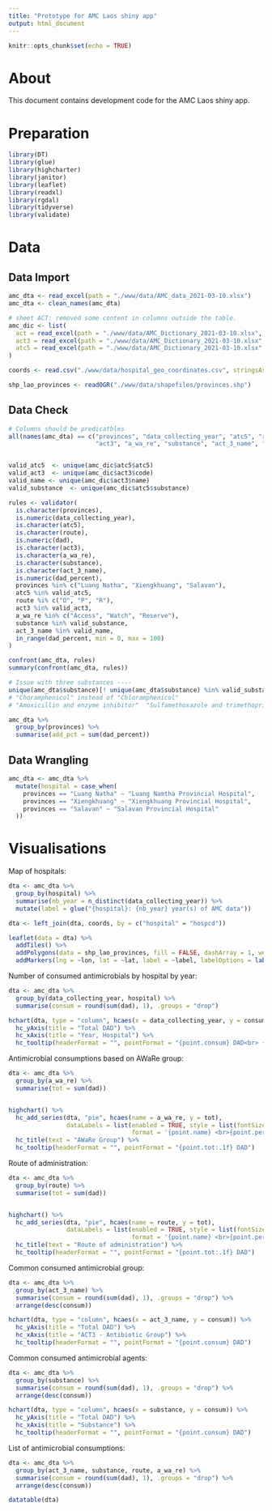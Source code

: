 ```yaml
---
title: "Prototype for AMC Laos shiny app"
output: html_document
---
```


```r
knitr::opts_chunk$set(echo = TRUE)
```

# About

This document contains development code for the AMC Laos shiny app.

# Preparation

```r
library(DT)
library(glue)
library(highcharter)
library(janitor)
library(leaflet)
library(readxl)
library(rgdal)
library(tidyverse)
library(validate)
```


# Data

## Data Import

```r
amc_dta <- read_excel(path = "./www/data/AMC_data_2021-03-10.xlsx")
amc_dta <- clean_names(amc_dta)

# sheet ACT: removed some content in columns outside the table.
amc_dic <- list(
  act = read_excel(path = "./www/data/AMC_Dictionary_2021-03-10.xlsx", sheet = "ACT") %>% clean_names(),
  act3 = read_excel(path = "./www/data/AMC_Dictionary_2021-03-10.xlsx", sheet = "ACT3 & ATC name") %>% clean_names(),
  atc5 = read_excel(path = "./www/data/AMC_Dictionary_2021-03-10.xlsx", sheet = "ACT3 & 5, substance and AWaRe") %>% clean_names()
)

coords <- read.csv("./www/data/hospital_geo_coordinates.csv", stringsAsFactors = FALSE)

shp_lao_provinces <- readOGR("./www/data/shapefiles/provinces.shp")
```


## Data Check

```r
# Columns should be predicatbles
all(names(amc_dta) == c("provinces", "data_collecting_year", "atc5", "route", "dad", 
                        "act3", "a_wa_re", "substance", "act_3_name", "dad_percent"))


valid_atc5  <- unique(amc_dic$atc5$atc5)
valid_act3  <- unique(amc_dic$act3$code)
valid_name <- unique(amc_dic$act3$name)
valid_substance  <- unique(amc_dic$atc5$substance)

rules <- validator(
  is.character(provinces),
  is.numeric(data_collecting_year),
  is.character(atc5),
  is.character(route),
  is.numeric(dad),
  is.character(act3),
  is.character(a_wa_re),
  is.character(substance),
  is.character(act_3_name),
  is.numeric(dad_percent),
  provinces %in% c("Luang Natha", "Xiengkhuang", "Salavan"),
  atc5 %in% valid_atc5,
  route %i% c("O", "P", "R"),
  act3 %in% valid_act3,
  a_wa_re %in% c("Access", "Watch", "Reserve"),
  substance %in% valid_substance,
  act_3_name %in% valid_name,
  in_range(dad_percent, min = 0, max = 100)
)

confront(amc_dta, rules)
summary(confront(amc_dta, rules))

# Issue with three substances ----
unique(amc_dta$substance)[! unique(amc_dta$substance) %in% valid_substance]
# "Choramphenicol" instead of "Chloramphenicol"
# "Amoxicillin and enzyme inhibitor"  "Sulfamethoxazole and trimethoprim" 

amc_dta %>% 
  group_by(provinces) %>%
  summarise(add_pct = sum(dad_percent))
```


## Data Wrangling

```r
amc_dta <- amc_dta %>%
  mutate(hospital = case_when(
    provinces == "Luang Natha" ~ "Luang Namtha Provincial Hospital",
    provinces == "Xiengkhuang" ~ "Xiengkhuang Provincial Hospital",
    provinces == "Salavan" ~ "Salavan Provincial Hospital"
  ))
```


# Visualisations

Map of hospitals:

```r
dta <- amc_dta %>%
  group_by(hospital) %>%
  summarise(nb_year = n_distinct(data_collecting_year)) %>%
  mutate(label = glue("{hospital}: {nb_year} year(s) of AMC data"))

dta <- left_join(dta, coords, by = c("hospital" = "hospcd"))

leaflet(data = dta) %>% 
  addTiles() %>%
  addPolygons(data = shp_lao_provinces, fill = FALSE, dashArray = 1, weight = 0, color='black') %>%
  addMarkers(lng = ~lon, lat = ~lat, label = ~label, labelOptions = labelOptions(noHide = T))
```

Number of consumed antimicrobials by hospital by year:

```r
dta <- amc_dta %>%
  group_by(data_collecting_year, hospital) %>%
  summarise(consum = round(sum(dad), 1), .groups = "drop")

hchart(dta, type = "column", hcaes(x = data_collecting_year, y = consum, group = hospital)) %>%
  hc_yAxis(title = "Total DAD") %>% 
  hc_xAxis(title = "Year, Hospital") %>%
  hc_tooltip(headerFormat = "", pointFormat = "{point.consum} DAD<br> {point.hospital} {point.data_collecting_year}")
```


Antimicrobial consumptions based on AWaRe group:

```r
dta <- amc_dta %>%
  group_by(a_wa_re) %>%
  summarise(tot = sum(dad))


highchart() %>%
  hc_add_series(dta, "pie", hcaes(name = a_wa_re, y = tot),
                dataLabels = list(enabled = TRUE, style = list(fontSize = "13px"),
                                  format = '{point.name} <br>{point.percentage:.0f} %')) %>%
  hc_title(text = "AWaRe Group") %>%
  hc_tooltip(headerFormat = "", pointFormat = "{point.tot:.1f} DAD")
```


Route of administration:

```r
dta <- amc_dta %>%
  group_by(route) %>%
  summarise(tot = sum(dad))


highchart() %>%
  hc_add_series(dta, "pie", hcaes(name = route, y = tot),
                dataLabels = list(enabled = TRUE, style = list(fontSize = "13px"),
                                  format = '{point.name} <br>{point.percentage:.2f} %')) %>%
  hc_title(text = "Route of administration") %>%
  hc_tooltip(headerFormat = "", pointFormat = "{point.tot:.1f} DAD")
```

Common consumed antimicrobial group:

```r
dta <- amc_dta %>%
  group_by(act_3_name) %>%
  summarise(consum = round(sum(dad), 1), .groups = "drop") %>%
  arrange(desc(consum))

hchart(dta, type = "column", hcaes(x = act_3_name, y = consum)) %>%
  hc_yAxis(title = "Total DAD") %>% 
  hc_xAxis(title = "ACT3 - Antibiotic Group") %>%
  hc_tooltip(headerFormat = "", pointFormat = "{point.consum} DAD")
```

Common consumed antimicrobial agents:

```r
dta <- amc_dta %>%
  group_by(substance) %>%
  summarise(consum = round(sum(dad), 1), .groups = "drop") %>%
  arrange(desc(consum))

hchart(dta, type = "column", hcaes(x = substance, y = consum)) %>%
  hc_yAxis(title = "Total DAD") %>% 
  hc_xAxis(title = "Substance") %>%
  hc_tooltip(headerFormat = "", pointFormat = "{point.consum} DAD")
```




List of antimicrobial consumptions:

```r
dta <- amc_dta %>%
  group_by(act_3_name, substance, route, a_wa_re) %>%
  summarise(consum = round(sum(dad), 1), .groups = "drop") %>%
  arrange(desc(consum))

datatable(dta)
```




